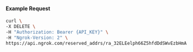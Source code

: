 
#### Example Request

```bash
curl \
-X DELETE \
-H "Authorization: Bearer {API_KEY}" \
-H "Ngrok-Version: 2" \
https://api.ngrok.com/reserved_addrs/ra_32ELEelph66Z5hfdDdSWvEzbHmA
```
